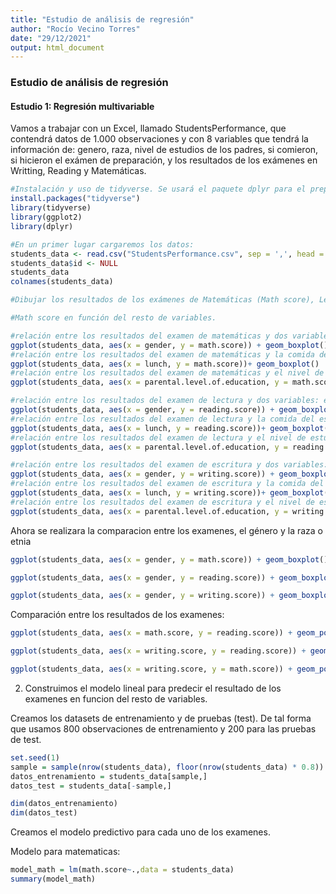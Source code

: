 ---
title: "Estudio de análisis de regresión"
author: "Rocío Vecino Torres"
date: "29/12/2021"
output: html_document
---

### Estudio de análisis de regresión

#### Estudio 1: Regresión multivariable 

Vamos a trabajar con un Excel, llamado StudentsPerformance, que contendrá datos de 1.000 observaciones y con 8 variables que tendrá la información de: genero, raza, nivel de estudios de los padres, si comieron, si hicieron el exámen de preparación, y los resultados de los exámenes en Writting, Reading y Matemáticas.

```{r}
#Instalación y uso de tidyverse. Se usará el paquete dplyr para el preprocesamiento y ggplot2 para la visualización
install.packages("tidyverse")
library(tidyverse)
library(ggplot2)
library(dplyr)

```

```{r}
#En un primer lugar cargaremos los datos: 
students_data <- read.csv("StudentsPerformance.csv", sep = ',', head = TRUE)
students_data$id <- NULL
students_data
colnames(students_data)

#Dibujar los resultados de los exámenes de Matemáticas (Math score), Lectura (Reading score) y Escritura (Writing score), en función del resto de variables para observar si hay una relación lineal.

#Math score en función del resto de variables.

#relación entre los resultados del examen de matemáticas y dos variables: el género del estudiante y la preparación para el exámen
ggplot(students_data, aes(x = gender, y = math.score)) + geom_boxplot() + facet_grid(~test.preparation.course)
#relación entre los resultados del examen de matemáticas y la comida del estudiante
ggplot(students_data, aes(x = lunch, y = math.score))+ geom_boxplot()
#relación entre los resultados del examen de matemáticas y el nivel de estudios de los padres
ggplot(students_data, aes(x = parental.level.of.education, y = math.score))+ geom_boxplot()

```

```{r}
#relación entre los resultados del examen de lectura y dos variables: el género del estudiante y la preparación para el exámen
ggplot(students_data, aes(x = gender, y = reading.score)) + geom_boxplot() + facet_grid(~test.preparation.course)
#relación entre los resultados del examen de lectura y la comida del estudiante
ggplot(students_data, aes(x = lunch, y = reading.score))+ geom_boxplot()
#relación entre los resultados del examen de lectura y el nivel de estudios de los padres
ggplot(students_data, aes(x = parental.level.of.education, y = reading.score))+ geom_boxplot()

```
```{r}
#relación entre los resultados del examen de escritura y dos variables: el género del estudiante y la preparación para el exámen
ggplot(students_data, aes(x = gender, y = writing.score)) + geom_boxplot() + facet_grid(~test.preparation.course)
#relación entre los resultados del examen de escritura y la comida del estudiante
ggplot(students_data, aes(x = lunch, y = writing.score))+ geom_boxplot()
#relación entre los resultados del examen de escritura y el nivel de estudios de los padres
ggplot(students_data, aes(x = parental.level.of.education, y = writing.score))+ geom_boxplot()

```
Ahora se realizara la comparacion entre los examenes, el género y la raza o etnia

```{r}
ggplot(students_data, aes(x = gender, y = math.score)) + geom_boxplot() + facet_grid(~race.ethnicity)

ggplot(students_data, aes(x = gender, y = reading.score)) + geom_boxplot() + facet_grid(~race.ethnicity)

ggplot(students_data, aes(x = gender, y = writing.score)) + geom_boxplot() + facet_grid(~race.ethnicity)

```
Comparación entre los resultados de los examenes: 

```{r}
ggplot(students_data, aes(x = math.score, y = reading.score)) + geom_point()

ggplot(students_data, aes(x = writing.score, y = reading.score)) + geom_point()

ggplot(students_data, aes(x = writing.score, y = math.score)) + geom_point()

```

2. Construimos el modelo lineal para predecir el resultado de los examenes en funcion del resto de variables.

Creamos los datasets de entrenamiento y de pruebas (test). De tal forma que usamos 800 observaciones de entrenamiento y 200 para las pruebas de test.  

```{r}
set.seed(1)
sample = sample(nrow(students_data), floor(nrow(students_data) * 0.8))
datos_entrenamiento = students_data[sample,]
datos_test = students_data[-sample,]

dim(datos_entrenamiento)
dim(datos_test)
```

Creamos el modelo predictivo para cada uno de los examenes. 

Modelo para matematicas:
```{r}
model_math = lm(math.score~.,data = students_data)
summary(model_math)
```












